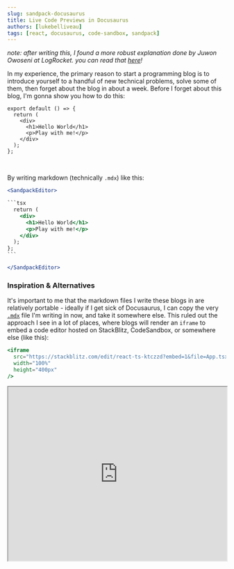 ```yaml
---
slug: sandpack-docusaurus
title: Live Code Previews in Docusaurus
authors: [lukebelliveau]
tags: [react, docusaurus, code-sandbox, sandpack]
---
```


_note: after writing this, I found a more robust explanation done by Juwon Owoseni at LogRocket. you can read that [here](https://blog.logrocket.com/build-interactive-blog-with-react-sandpack/)!_

In my experience, the primary reason to start a programming blog is to introduce
yourself to a handful of new technical problems, solve some of them, then forget about
the blog in about a week. Before I forget about this blog, I'm gonna show you
how to do this:

<SandpackEditor>

```tsx
export default () => {
  return (
    <div>
      <h1>Hello World</h1>
      <p>Play with me!</p>
    </div>
  );
};
```

</SandpackEditor>

<br />

By writing markdown (technically `.mdx`) like this:

````jsx
<SandpackEditor>

```tsx
  return (
    <div>
      <h1>Hello World</h1>
      <p>Play with me!</p>
    </div>
  );
};
```

</SandpackEditor>
````

<!--truncate-->

### Inspiration & Alternatives

It's important to me that the markdown files I write these blogs in are
relatively portable - ideally if I get sick of Docusaurus, I can copy the very
[`.mdx`](https://mdxjs.com/) file I'm writing in now, and take it somewhere else. This ruled out the approach I see in a lot of places,
where blogs will render an `iframe` to embed a code editor hosted on StackBlitz, CodeSandbox, or somewhere else (like this):

```jsx
<iframe
  src="https://stackblitz.com/edit/react-ts-ktczzd?embed=1&file=App.tsx"
  width="100%"
  height="400px"
/>
```

<iframe
  src="https://stackblitz.com/edit/react-ts-ktczzd?embed=1&file=App.tsx"
  width="100%"
  height="400px"
/>

I've more or less achieved this, as long as CodeSandbox (the makers of Sandpack) don't disappear any time soon.

While it's true that the Sandpack editor won't show up without a connection to CodeSandbox servers, I get to keep all of the code with me, living in or alongside
the markdown files.

This approach was inspired by the ReactJS docs. (At this time of writing they're
the beta docs for Hooks, with loads of interactive examples)

### Enter the Sandpack

[Sandpack](https://sandpack.codesandbox.io/) is a library by
[CodeSandbox](https://codesandbox.io/). It provides some React components to render
an editable sandbox right in the browser. Using the basic sandbox component, you can
get something like this with barely any code:

<SandpackEditor dependencies={{
  "@codesandbox/sandpack-react": "latest"
}}>

```tsx
import { Sandpack } from "@codesandbox/sandpack-react";

export default () => <Sandpack template="react-ts" />;
```

</SandpackEditor>

_The left pane loads Sandpack, the top-right pane is the editor_ loaded by _Sandpack, the bottom right pane is output of the Sandpack editor. Play around!_

Sandbox offers loads of great customization options, which you can read about in the [docs](https://sandpack.codesandbox.io/docs/getting-started/install).
One thing they don't offer out-of-the-box is a way to pass a Markdown code block
as a child, and render them as files, as shown above.

Here, I'll show you how to do this.
You can even create multiple files as children, and have them editable as such:

````jsx
<SandpackEditor>

```tsx Index.tsx active

  return (
    <div>
      <h1>Hello World</h1>
      <p>Play with me!</p>
    </div>
  );
};
```

```tsx App.tsx
const App = () => {
  return <div>I'm the app, but I'm in a different file!</div>
}
```

</SandpackEditor>
````

renders as:

<SandpackEditor>

```tsx Index.tsx active
import App from "./App";

export default () => {
  return <App />;
};
```

```tsx App.tsx
const App = () => {
  return <div>I'm the App component, but I'm in a different file!</div>;
};

export default App;
```

</SandpackEditor>

### Creating our `SandpackEditor` component

We will extend the baseline `Sandpack` component to work for this use case.
I want our custom component to do two things:

- Accept a string of children "component files", except instead of real files they're markdown code blocks
- Understand what dependencies are needed to run the snippet, so `Sandpack` can download the dependencies on a per-example basis

This requires some nontrivial knowledge about MDX & React elements, along with what I assume was a fair bit of trial & error.
Thankfully, the folks working on the ReactJS docs figured this out first, so I didn't have to. Here's what our `SandpackEditor`
component looks like:

```jsx
import { Sandpack } from "@codesandbox/sandpack-react";
import { createFileMap } from "./createFileMap";

const SandpackEditor = ({
  children,
  dependencies = {},
}: {
  children: JSX.Element,
  dependencies: { [key: string]: string },
}) => {
  const files = createFileMap(children);

  return (
    <Sandpack
      template="react-ts"
      files={files}
      options={{
        showNavigator: true,
      }}
      customSetup={{
        dependencies,
      }}
    />
  );
};
```

Pretty simple, right? There's a fair bit of magic going on in that `createFileMap` function, which
I unceremoniously stole from the [ReactJS docs repo on Github](https://github.com/reactjs/reactjs.org).

I'll let you parse the code, but here's the gist of it:

- convert the `children` JSX element to an array of children
- from this array, create an object keyed on the filename, with the values holding other properties (like the code, and if the file is active/hidden)

The output of this function is an object ready to be passed as the Sandpack [`files` prop](https://sandpack.codesandbox.io/docs/api/react/interfaces/SandpackProps#files). Cool!

```tsx
import type { SandpackFile } from "@codesandbox/sandpack-react";

export const createFileMap = (
  children: JSX.Element
): Record<string, SandpackFile> => {
  let codeSnippets = React.Children.toArray(children) as React.ReactElement[];

  return codeSnippets.reduce(
    (result: Record<string, SandpackFile>, codeSnippet: React.ReactElement) => {
      if (codeSnippet.props.mdxType !== "pre") {
        return result;
      }
      const { props } = codeSnippet.props.children;
      let filePath; // path in the folder structure
      let fileHidden = false; // if the file is available as a tab
      let fileActive = false; // if the file tab is shown by default

      if (props.metastring) {
        const [name, ...params] = props.metastring.split(" ");
        filePath = "/" + name;
        if (params.includes("hidden")) {
          fileHidden = true;
        }
        if (params.includes("active")) {
          fileActive = true;
        }
      } else {
        if (props.className === "language-js") {
          filePath = "/App.js";
        } else if (props.className === "language-ts") {
          filePath = "/App.tsx";
        } else if (props.className === "language-tsx") {
          filePath = "/App.tsx";
        } else if (props.className === "language-css") {
          filePath = "/styles.css";
        } else {
          throw new Error(
            `Code block is missing a filename: ${props.children}`
          );
        }
      }
      if (result[filePath]) {
        throw new Error(
          `File ${filePath} was defined multiple times. Each file snippet should have a unique path name`
        );
      }
      result[filePath] = {
        code: props.children as string,
        hidden: fileHidden,
        active: fileActive,
      };

      return result;
    },
    {}
  );
};
```

We now have a `SandpackEditor` component that's ready to be dropped into our
`.mdx` files. Sweet. Last step: add it to Docusaurus!

### Add to Docusaurus

[Docusaurus](https://docusaurus.io/) is a popular static-site generator for generating
documentation and blogs. I chose it because it is the first piece of blog-generation technology
that hasn't made me quit in frustration before I started writing. Seriously, it's pretty great.

Anyway, the default generator for Docusaurus will create many folders, one of them
`src/components`. Put your new component in there. I did it like this:

```
.
└── src/
    └── components/
        └── SandpackEditor/
            ├── SandpackEditor.tsx
            └── createFileMap.ts
```

Now, we're going to add our component to Docusaurus' global scope so we can
drop it into any of our `.mdx` files without any import statements. you can read more about Docusaurus MDX global scope [here](https://docusaurus.io/docs/next/markdown-features/react#mdx-component-scope).

You may or may not have a file at `/src/theme/MDXComponents.js` (I didn't). If you don't create one, and make it look like this:

```js
// Import the original mapper
import MDXComponents from "@theme-original/MDXComponents";
import SandpackEditor from "@site/src/components/SandpackEditor/SandpackEditor";

export default {
  // Re-use the default mapping
  ...MDXComponents,
  // Map the "SandpackEditor" tag to our <SandpackEditor /> component!
  // `SandpackEditor` will receive all props that were passed to `SandpackEditor` in MDX
  SandpackEditor: SandpackEditor,
};
```

Voila! If all goes well, you should be able to use `.mdx` files with your new `<SandpackEditor />` component, just like [this very file does](https://raw.githubusercontent.com/lukebelliveau/blog/main/blog/2022-06-09-sandpack-docusaurus/index.mdx)!
